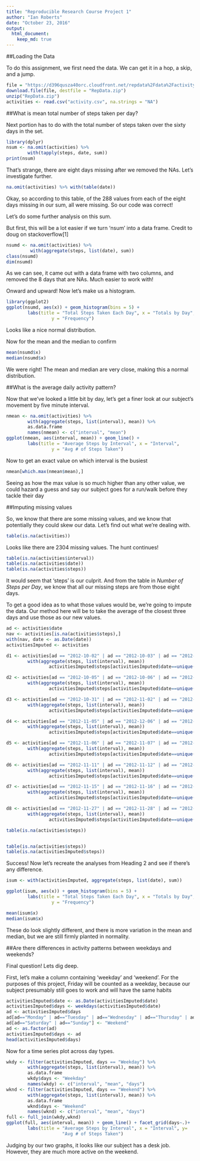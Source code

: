 ---
title: "Reproducible Research Course Project 1"
author: "Ian Roberts"
date: "October 23, 2016"
output:
  html_document:
    keep_md: true
---



##Loading the Data

To do this assignment, we first need the data. We can get it in a hop, a skip, and a jump.

```{r download and read, cache=TRUE}
file = "https://d396qusza40orc.cloudfront.net/repdata%2Fdata%2Factivity.zip"
download.file(file, destfile = "RepData.zip")
unzip("RepData.zip")
activities <- read.csv("activity.csv", na.strings = "NA")
```


##What is mean total number of steps taken per day?

Next portion has to do with the total number of steps taken over the sixty days in the set. 

``` {r total steps per day, message=FALSE}
library(dplyr)
nsum <- na.omit(activities) %>% 
        with(tapply(steps, date, sum))
print(nsum)
```

That's strange, there are eight days missing after we removed the NAs. Let's investigate further.

``` {r total steps na table}
na.omit(activities) %>% with(table(date))
```

Okay, so according to this table, of the 288 values from each of the eight days missing in our sum, all were missing. So our code was correct!

Let's do some further analysis on this sum.

But first, this will be a lot easier if we turn 'nsum' into a data frame. Credit to doug on stackoverflow[1]

``` {r total steps dataframe}
nsumd <- na.omit(activities) %>% 
         with(aggregate(steps, list(date), sum))
class(nsumd)
dim(nsumd)
```

As we can see, it came out with a data frame with two columns, and removed the 8 days that are NAs. Much easier to work with!

Onward and upward! Now let's make us a histogram.

``` {r total steps histogram}
library(ggplot2)
ggplot(nsumd, aes(x)) + geom_histogram(bins = 5) + 
        labs(title = "Total Steps Taken Each Day", x = "Totals by Day",
                 y = "Frequency")
```

Looks like a nice normal distribution.

Now for the mean and the median to confirm

``` {r total steps stats}
mean(nsumd$x)
median(nsumd$x)
```

We were right! The mean and median are very close, making this a normal distribution. 

##What is the average daily activity pattern?

Now that we've looked a little bit by day, let's get a finer look at our subject's movement by five minute interval.

``` {r adap plot}
nmean <- na.omit(activities) %>% 
        with(aggregate(steps, list(interval), mean)) %>% 
        as.data.frame
        names(nmean) <- c("interval", "mean")
ggplot(nmean, aes(interval, mean)) + geom_line() + 
        labs(title = "Average Steps by Interval", x = "Interval", 
                 y = "Avg # of Steps Taken")
```

Now to get an exact value on which interval is the busiest

``` {r adap max}
nmean[which.max(nmean$mean),]
```

Seeing as how the max value is so much higher than any other value, we could hazard a guess and say our subject goes for a run/walk before they tackle their day

##Imputing missing values

So, we know that there are some missing values, and we know that potentially they could skew our data. Let's find out what we're dealing with.

``` {r mv subset creation}
table(is.na(activities))
```

Looks like there are 2304 missing values. The hunt continues!

``` {r mv query}
table(is.na(activities$interval))
table(is.na(activities$date))
table(is.na(activities$steps))
```

It would seem that 'steps' is our culprit. And from the table in *Number of Steps per Day*, we know that all our missing steps are from those eight days. 

To get a good idea as to what those values would be, we're going to impute the data. Our method here will be to take the average of the closest three days and use those as our new values.

``` {r mv imputing values}
ad <- activities$date
nav <- activities[is.na(activities$steps),]
with(nav, date <- as.Date(date))
activitiesImputed <- activities

d1 <- activities[ad == "2012-10-02" | ad == "2012-10-03" | ad == "2012-10-04",] %>% 
        with(aggregate(steps, list(interval), mean))
                activitiesImputed$steps[activitiesImputed$date==unique(nav$date)[1]] <- d1$x

d2 <- activities[ad == "2012-10-05" | ad == "2012-10-06" | ad == "2012-10-07",] %>% 
        with(aggregate(steps, list(interval), mean))
                activitiesImputed$steps[activitiesImputed$date==unique(nav$date)[2]] <- d2$x

d3 <- activities[ad == "2012-10-31" | ad == "2012-11-02" | ad == "2012-11-03",] %>% 
        with(aggregate(steps, list(interval), mean))
                activitiesImputed$steps[activitiesImputed$date==unique(nav$date)[3]] <- d3$x

d4 <- activities[ad == "2012-11-05" | ad == "2012-12-06" | ad == "2012-11-07",] %>% 
        with(aggregate(steps, list(interval), mean))
                activitiesImputed$steps[activitiesImputed$date==unique(nav$date)[4]] <- d4$x

d5 <- activities[ad == "2012-11-06" | ad == "2012-11-07" | ad == "2012-11-08",] %>% 
        with(aggregate(steps, list(interval), mean))
                activitiesImputed$steps[activitiesImputed$date==unique(nav$date)[5]] <- d5$x

d6 <- activities[ad == "2012-11-11" | ad == "2012-11-12" | ad == "2012-11-13",] %>% 
        with(aggregate(steps, list(interval), mean))
                activitiesImputed$steps[activitiesImputed$date==unique(nav$date)[6]] <- d6$x

d7 <- activities[ad == "2012-11-15" | ad == "2012-11-16" | ad == "2012-11-17",] %>%
        with(aggregate(steps, list(interval), mean))
                activitiesImputed$steps[activitiesImputed$date==unique(nav$date)[7]] <- d7$x

d8 <- activities[ad == "2012-11-27" | ad == "2012-11-28" | ad == "2012-11-29",] %>% 
        with(aggregate(steps, list(interval), mean))
                activitiesImputed$steps[activitiesImputed$date==unique(nav$date)[8]] <- d8$x

table(is.na(activities$steps))


table(is.na(activities$steps))
table(is.na(activitiesImputed$steps))

```

Success! Now let's recreate the analyses from Heading 2 and see if there's any difference.

``` {r mv recreate}
isum <- with(activitiesImputed, aggregate(steps, list(date), sum))

ggplot(isum, aes(x)) + geom_histogram(bins = 5) + 
        labs(title = "Total Steps Taken Each Day", x = "Totals by Day",
                 y = "Frequency")

mean(isum$x)
median(isum$x)
```

These do look slightly different, and there is more variation in the mean and median, but we are still firmly planted in normality.

##Are there differences in activity patterns between weekdays and weekends?

Final question! Lets dig deep.

First, let's make a column containing 'weekday' and 'weekend'. For the purposes of this project, Friday will be counted as a weekday, because our subject presumably still goes to work and will have the same habits

```{r weekend date}
activitiesImputed$date <- as.Date(activitiesImputed$date)
activitiesImputed$days <- weekdays(activitiesImputed$date)
ad <- activitiesImputed$days
ad[ad=="Monday" | ad=="Tuesday" | ad=="Wednesday" | ad=="Thursday" | ad=="Friday"] <- "Weekday"
ad[ad=="Saturday" | ad=="Sunday"] <- "Weekend"
ad <- as.factor(ad)
activitiesImputed$days <- ad
head(activitiesImputed$days)
```

Now for a time series plot across day types.
```{r weekend plot}
wkdy <- filter(activitiesImputed, days == "Weekday") %>%
        with(aggregate(steps, list(interval), mean)) %>% 
        as.data.frame
        wkdy$days <- "Weekday"
        names(wkdy) <- c("interval", "mean", "days")
wknd <- filter(activitiesImputed, days == "Weekend") %>%
        with(aggregate(steps, list(interval), mean)) %>% 
        as.data.frame
        wknd$days <- "Weekend"
        names(wknd) <- c("interval", "mean", "days")
full <- full_join(wkdy,wknd)
ggplot(full, aes(interval, mean)) + geom_line() + facet_grid(days~.)+ 
        labs(title = "Average Steps by Interval", x = "Interval", y=
                     "Avg # of Steps Taken")
```

Judging by our two graphs, it looks like our subject has a desk job. However, they are much more active on the weekend.